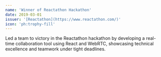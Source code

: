 ```yaml
---
name: 'Winner of Reactathon Hackathon'
date: 2019-03-01
issuer: '[Reactathon](https://www.reactathon.com/)'
icon: 'ph:trophy-fill'
---
```


Led a team to victory in the Reactathon hackathon by developing a real-time collaboration tool using React and WebRTC, showcasing technical excellence and teamwork under tight deadlines.
